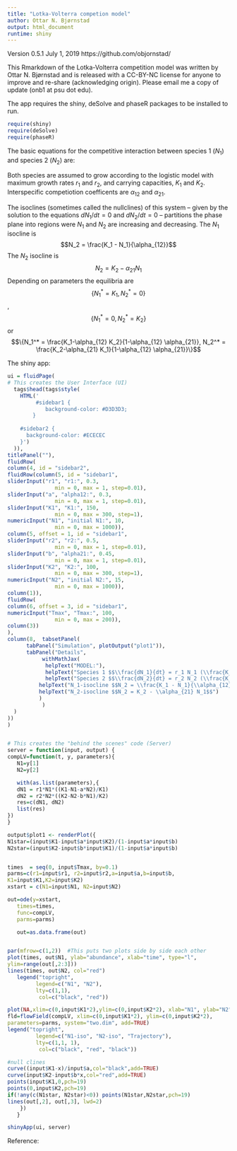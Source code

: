 ```yaml
---
title: "Lotka-Volterra competion model"
author: Ottar N. Bjørnstad
output: html_document
runtime: shiny
---
```


Version 0.5.1 July 1, 2019 
https://github.com/objornstad/

This Rmarkdown of the Lotka-Volterra competition model was written by Ottar N. Bjørnstad and is released with a CC-BY-NC license for anyone to improve and re-share (acknowledging origin). Please email me a copy of update (onb1 at psu dot edu).

The app requires the shiny, deSolve and phaseR packages to be installed to run. 

```r
require(shiny)
require(deSolve)
require(phaseR)
```

The basic equations for the competitive interaction between species 1 ($N_1$)  and species 2 ($N_2$) are:
\begin{align}
    \frac{dN_1}{dt} =& r_1 N_1 (\frac{K_1-N_1-\alpha_{12}N_2}{K_1})\\
    \frac{dN_2}{dt} =& r_1 N_2 (\frac{K_2-N_2-\alpha_{21}N_1}{K_2})\\
\end{align}

Both species are assumed to grow according to the logistic model with maximum growth rates $r_1$ and $r_2$, and carrying capacities, $K_1$ and $K_2$. Interspecific competiotion coefficents are $\alpha_{12}$ and $\alpha_{21}$.

The isoclines (sometimes called the nullclines) of this system -- given by the solution to the 
equations $dN_1/dt=0$ and $dN_2/dt=0$ -- partitions the phase plane into regions 
were $N_1$ and $N_2$ are increasing and decreasing. The $N_1$ isocline is
$$N_2 = \frac{K_1 - N_1}{\alpha_{12}}$$
The $N_2$ isocline is
$$N_2 = K_2 - \alpha_{21} N_1$$
Depending on parameters the equilibria are $$\{N_1^*=K_1,N_2^*=0\}$$, $$\{N_1^*=0, N_2^*=K_2\}$$ or 
$$\{N_1^* = \frac{K_1-\alpha_{12} K_2}{1-\alpha_{12} \alpha_{21}},
           N_2^* = \frac{K_2-\alpha_{21} K_1}{1-\alpha_{12} \alpha_{21}}\}$$

The  shiny app:

```r
ui = fluidPage(
# This creates the User Interface (UI)
  tags$head(tags$style(
    HTML('
         #sidebar1 {
            background-color: #D3D3D3;
        }
    
    #sidebar2 {
      background-color: #ECECEC
    }')
  )),
titlePanel(""),
fluidRow(
column(4, id = "sidebar2",
fluidRow(column(5, id = "sidebar1",
sliderInput("r1", "r1:", 0.3,
               min = 0, max = 1, step=0.01),
sliderInput("a", "alpha12:", 0.3,
               min = 0, max = 1, step=0.01),
sliderInput("K1", "K1:", 150,
               min = 0, max = 300, step=1),
numericInput("N1", "initial N1:", 10,
               min = 0, max = 1000)),
column(5, offset = 1, id = "sidebar1",
sliderInput("r2", "r2:", 0.5,
               min = 0, max = 1, step=0.01),
sliderInput("b", "alpha21:", 0.45,
               min = 0, max = 1, step=0.01),
sliderInput("K2", "K2:", 100,
               min = 0, max = 300, step=1),
numericInput("N2", "initial N2:", 15,
               min = 0, max = 1000)),
column(1)),
fluidRow(
column(6, offset = 3, id = "sidebar1",
numericInput("Tmax", "Tmax:", 100,
               min = 0, max = 200)),
column(3))
),
column(8,  tabsetPanel(
      tabPanel("Simulation", plotOutput("plot1")), 
      tabPanel("Details", 
           withMathJax(
            helpText("MODEL:"),
            helpText("Species 1 $$\\frac{dN_1}{dt} = r_1 N_1 (\\frac{K_1-N_1-\\alpha_{12} N_2}{K_1})$$"),
            helpText("Species 2 $$\\frac{dN_2}{dt} = r_2 N_2 (\\frac{K_2-N_2-\\alpha_{21} N_1}{K_2})$$"),
          helpText("N_1-isocline $$N_2 = \\frac{K_1 - N_1}{\\alpha_{12}}$$"),
          helpText("N_2-isocline $$N_2 = K_2 - \\alpha_{21} N_1$$")
          )
           )
  )
))
)


# This creates the "behind the scenes" code (Server)
server = function(input, output) {
compLV=function(t, y, parameters){
   N1=y[1]
   N2=y[2]

   with(as.list(parameters),{
   dN1 = r1*N1*((K1-N1-a*N2)/K1)
   dN2 = r2*N2*((K2-N2-b*N1)/K2)
   res=c(dN1, dN2)
   list(res)
})
}

output$plot1 <- renderPlot({
N1star=(input$K1-input$a*input$K2)/(1-input$a*input$b)
N2star=(input$K2-input$b*input$K1)/(1-input$a*input$b)


times  = seq(0, input$Tmax, by=0.1)
parms=c(r1=input$r1, r2=input$r2,a=input$a,b=input$b,
K1=input$K1,K2=input$K2)
xstart = c(N1=input$N1, N2=input$N2)

out=ode(y=xstart,
   times=times,
   func=compLV,
   parms=parms)

   out=as.data.frame(out)


par(mfrow=c(1,2))  #This puts two plots side by side each other
plot(times, out$N1, ylab="abundance", xlab="time", type="l",
ylim=range(out[,2:3]))
lines(times, out$N2, col="red")
   legend("topright",
         legend=c("N1", "N2"),
         lty=c(1,1),
          col=c("black", "red"))

plot(NA,xlim=c(0,input$K1*2),ylim=c(0,input$K2*2), xlab="N1", ylab="N2")
fld=flowField(compLV, xlim=c(0,input$K1*2), ylim=c(0,input$K2*2), 
parameters=parms, system="two.dim", add=TRUE)
legend("topright",
         legend=c("N1-iso", "N2-iso", "Trajectory"),
         lty=c(1,1, 1),
          col=c("black", "red", "black"))

#null clines
curve((input$K1-x)/input$a,col="black",add=TRUE)
curve(input$K2-input$b*x,col="red",add=TRUE)
points(input$K1,0,pch=19)
points(0,input$K2,pch=19)
if(!any(c(N1star, N2star)<0)) points(N1star,N2star,pch=19)
lines(out[,2], out[,3], lwd=2)
    })
   }

shinyApp(ui, server)
```

Reference: